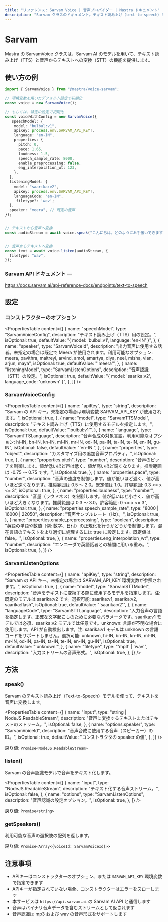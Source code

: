```yaml
---
title: "リファレンス: Sarvam Voice | 音声プロバイダー | Mastra ドキュメント"
description: "Sarvam クラスのドキュメント。テキスト読み上げ（text-to-speech）と音声認識（speech-to-text）機能を提供します。"
---
```


# Sarvam

Mastra の SarvamVoice クラスは、Sarvam AI のモデルを用いて、テキスト読み上げ（TTS）と音声からテキストへの変換（STT）の機能を提供します。

## 使い方の例

```typescript
import { SarvamVoice } from "@mastra/voice-sarvam";

// 環境変数を用いたデフォルト設定で初期化
const voice = new SarvamVoice();

// もしくは、特定の設定で初期化
const voiceWithConfig = new SarvamVoice({
   speechModel: {
    model: "bulbul:v1",
    apiKey: process.env.SARVAM_API_KEY!,
    language: "en-IN",
    properties: {
      pitch: 0,
      pace: 1.65,
      loudness: 1.5,
      speech_sample_rate: 8000,
      enable_preprocessing: false,
      eng_interpolation_wt: 123,
    },
  },
  listeningModel: {
    model: "saarika:v2",
    apiKey: process.env.SARVAM_API_KEY!,
    languageCode: "en-IN",
     filetype?: 'wav';
  },
  speaker: "meera", // 既定の音声
});


// テキストから音声へ変換
const audioStream = await voice.speak("こんにちは。どのようにお手伝いできますか？");


// 音声からテキストへ変換
const text = await voice.listen(audioStream, {
  filetype: "wav",
});
```


### Sarvam API ドキュメント —

https://docs.sarvam.ai/api-reference-docs/endpoints/text-to-speech

## 設定

### コンストラクターのオプション

<PropertiesTable
  content={[
    {
      name: "speechModel",
      type: "SarvamVoiceConfig",
      description: "テキスト読み上げ（TTS）用の設定。",
      isOptional: true,
      defaultValue: "{ model: 'bulbul:v1', language: 'en-IN' }",
    },
    {
      name: "speaker",
      type: "SarvamVoiceId",
      description:
        "出力音声に使用する話者。未指定の場合は既定で Meera が使用されます。利用可能なオプション: meera, pavithra, maitreyi, arvind, amol, amartya, diya, neel, misha, vian, arjun, maya",
      isOptional: true,
      defaultValue: "'meera'",
    },
    {
      name: "listeningModel",
      type: "SarvamListenOptions",
      description: "音声認識（STT）の設定。",
      isOptional: true,
      defaultValue: "{ model: 'saarika:v2', language_code: 'unknown' }",
    },
  ]}
/>

### SarvamVoiceConfig

<PropertiesTable
  content={[
    {
      name: "apiKey",
      type: "string",
      description:
        "Sarvam の API キー。未指定の場合は環境変数 SARVAM_API_KEY が使用されます。",
      isOptional: true,
    },
    {
      name: "model",
      type: "SarvamTTSModel",
      description: "テキスト読み上げ（TTS）に使用するモデルを指定します。",
      isOptional: true,
      defaultValue: "'bulbul:v1'",
    },
    {
      name: "language",
      type: "SarvamTTSLanguage",
      description:
        "音声合成の対象言語。利用可能なオプション: hi-IN, bn-IN, kn-IN, ml-IN, mr-IN, od-IN, pa-IN, ta-IN, te-IN, en-IN, gu-IN",
      isOptional: false,
      defaultValue: "'en-IN'",
    },
    {
      name: "properties",
      type: "object",
      description: "カスタマイズ用の追加音声プロパティ。",
      isOptional: true,
    },
    {
      name: "properties.pitch",
      type: "number",
      description:
        "音声のピッチを制御します。値が低いほど声は低く、値が高いほど鋭くなります。推奨範囲は -0.75 ～ 0.75 です。",
      isOptional: true,
    },
    {
      name: "properties.pace",
      type: "number",
      description:
        "音声の速度を制御します。値が低いほど遅く、値が高いほど速くなります。推奨範囲は 0.5 ～ 2.0。既定値は 1.0。許容範囲: 0.3 <= x <= 3",
      isOptional: true,
    },
    {
      name: "properties.loudness",
      type: "number",
      description:
        "音量（ラウドネス）を制御します。値が低いほど小さく、値が高いほど大きくなります。推奨範囲は 0.3 ～ 3.0。許容範囲: 0 <= x <= 3",
      isOptional: true,
    },
    {
      name: "properties.speech_sample_rate",
      type: "8000 | 16000 | 22050",
      description: "音声サンプルレート（Hz）。",
      isOptional: true,
    },
    {
      name: "properties.enable_preprocessing",
      type: "boolean",
      description:
        "英語の単語や数値（例: 数字、日付）の正規化を行うかどうかを制御します。混在言語のテキストをより適切に処理するには true に設定します。既定値は false。",
      isOptional: true,
    },
    {
      name: "properties.eng_interpolation_wt",
      type: "number",
      description: "エンコーダで英語話者との補間に用いる重み。",
      isOptional: true,
    },
  ]}
/>

### SarvamListenOptions

<PropertiesTable
  content={[
    {
      name: "apiKey",
      type: "string",
      description:
        "Sarvam の API キー。未指定の場合は SARVAM_API_KEY 環境変数が参照されます。",
      isOptional: true,
    },
    {
      name: "model",
      type: "SarvamSTTModel",
      description:
        "音声をテキストに変換する際に使用するモデルを指定します。注: 既定のモデルは saarika:v2 です。選択可能: saarika:v1, saarika:v2, saarika:flash",
      isOptional: true,
      defaultValue: "'saarika:v2'",
    },
    {
      name: "languageCode",
      type: "SarvamSTTLanguage",
      description:
        "入力音声の言語を指定します。正確な文字起こしのために必要なパラメータです。saarika:v1 モデルでは必須、saarika:v2 モデルでは任意です。unknown: 言語が不明な場合に使用します。API が自動検出します。注: saarika:v1 モデルは unknown の言語コードをサポートしません。選択可能: unknown, hi-IN, bn-IN, kn-IN, ml-IN, mr-IN, od-IN, pa-IN, ta-IN, te-IN, en-IN, gu-IN",
      isOptional: true,
      defaultValue: "'unknown'",
    },
    {
      name: "filetype",
      type: "'mp3' | 'wav'",
      description: "入力ストリームの音声形式。",
      isOptional: true,
    },
  ]}
/>

## 方法

### speak()

Sarvam のテキスト読み上げ（Text-to-Speech）モデルを使って、テキストを音声に変換します。

<PropertiesTable
  content={[
    {
      name: "input",
      type: "string | NodeJS.ReadableStream",
      description: "音声に変換するテキストまたはテキストのストリーム。",
      isOptional: false,
    },
    {
      name: "options.speaker",
      type: "SarvamVoiceId",
      description: "音声合成に使用する音声（スピーカー）の ID。",
      isOptional: true,
      defaultValue: "コンストラクタの speaker の値",
    },
  ]}
/>

戻り値: `Promise<NodeJS.ReadableStream>`

### listen()

Sarvam の音声認識モデルで音声をテキスト化します。

<PropertiesTable
  content={[
    {
      name: "input",
      type: "NodeJS.ReadableStream",
      description: "テキスト化する音声ストリーム。",
      isOptional: false,
    },
    {
      name: "options",
      type: "SarvamListenOptions",
      description: "音声認識の設定オプション。",
      isOptional: true,
    },
  ]}
/>

戻り値: `Promise<string>`

### getSpeakers()

利用可能な音声の選択肢の配列を返します。

戻り値: `Promise<Array<{voiceId: SarvamVoiceId}>>`

## 注意事項

- APIキーはコンストラクターのオプション、または `SARVAM_API_KEY` 環境変数で指定できます
- APIキーが指定されていない場合、コンストラクターはエラーをスローします
- 本サービスは `https://api.sarvam.ai` の Sarvam AI API と通信します
- 音声はバイナリ音声データを含むストリームとして返されます
- 音声認識は mp3 および wav の音声形式をサポートします